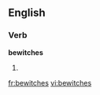 ==English==

===Verb===
'''bewitches'''

# {{third-person singular of|[[bewitch]]}}

[[fr:bewitches]]
[[vi:bewitches]]
